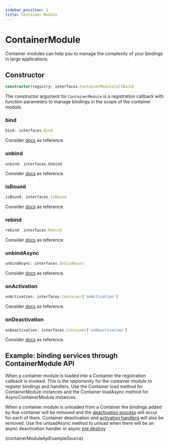 ---
sidebar_position: 2
title: Container Module
---

# ContainerModule

Container modules can help you to manage the complexity of your bindings in large applications.

## Constructor

```ts
constructor(registry: interfaces.ContainerModuleCallBack)
```

The constructor argument for `ContainerModule` is a registration callback with function parameters to manage bindings in the scope of the container module.

### bind

```ts
bind: interfaces.Bind
```

Consider [docs](/docs/api/container#bind) as reference.

### unbind

```
unbind: interfaces.Unbind
```

Consider [docs](/docs/api/container#unbind) as reference.

### isBound

```ts
isBound: interfaces.IsBound
```

Consider [docs](/docs/api/container#isbound) as reference.

### rebind

```ts
rebind: interfaces.Rebind
```

Consider [docs](/docs/api/container#rebind) as reference.

### unbindAsync

```ts
unbindAsync: interfaces.UnbindAsync
```

Consider [docs](/docs/api/container#unbindasync) as reference.

### onActivation

```ts
onActivation: interfaces.Container['onActivation']
```

Consider [docs](/docs/api/container#onactivation) as reference.

### onDeactivation

```ts
onDeactivation: interfaces.Container['onDeactivation']
```

Consider [docs](/docs/api/container#ondeactivation) as reference.

## Example: binding services through ContainerModule API

When a container module is loaded into a Container the registration callback is invoked. This is the opportunity for the container module to register bindings and handlers.  Use the Container load method for ContainerModule instances and the Container loadAsync method for AsyncContainerModule instances.

When a container module is unloaded from a Container the bindings added by that container will be removed and the [deactivation process](https://github.com/inversify/InversifyJS/blob/master/wiki/deactivation_handler.md) will occur for each of them.  Container deactivation and [activation handlers](https://github.com/inversify/InversifyJS/blob/master/wiki/activation_handler.md) will also be removed.
Use the unloadAsync method to unload when there will be an async deactivation handler or async [pre destroy](https://github.com/inversify/InversifyJS/blob/master/wiki/pre_destroy.md) 

<CodeBlock language="ts">{containerModuleApiExampleSource}</CodeBlock>
